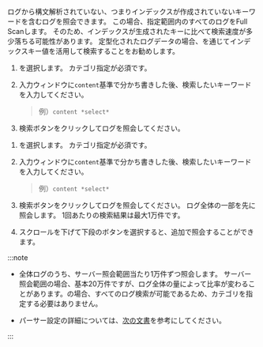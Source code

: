 ログから構文解析されていない、つまりインデックスが作成されていないキーワードを含むログを照会できます。 この場合、指定範囲内のすべてのログをFull Scanします。 そのため、インデックスが生成されたキーに比べて検索速度が多少落ちる可能性があります。 定型化されたログデータの場合、<Cmdname sid="log_parser_setting" className="uitext" />を通じてインデックスキー値を活用して検索することをお勧めします。

<ImgLang img='log-filter-search.png' desc='構文解析されていないキーワードのフィルター適用'/>

<InDoc pages="log-lt,aws-log-lt">

1. <Cmdname sid="category" className="uitext" />を選択します。 <InDoc pages="log-search,aws-log-search">カテゴリ指定が必須です。</InDoc>

2. <Cmdname sid="filter" className="uitext" />入力ウィンドウに`content`基準で分かち書きした後、検索したいキーワードを入力してください。

   > 例）`content *select*`

3. <LinkImage img="ic-search.svg" className="ico" /><UI>検索</UI>ボタンをクリックしてログを照会してください。

</InDoc>

<InDoc pages="log-search,aws-log-search">

1. <Cmdname sid="category" className="uitext" />を選択します。 <InDoc pages="log-search,aws-log-search">カテゴリ指定が必須です。</InDoc>

2. <Cmdname sid="filter" className="uitext" />入力ウィンドウに`content`基準で分かち書きした後、検索したいキーワードを入力してください。

   > 例）`content *select*`

3. <LinkImage img="ic-search.svg" className="ico" /><UI>検索</UI>ボタンをクリックしてログを照会してください。 ログ全体の一部を先に照会します。 1回あたりの検索結果は最大1万件です。

4. スクロールを下げて下段の<Cmdname sid="BTN07030" className="uitext" />ボタンを選択すると、追加で照会することができます。 

   <ImgLang img='log-content-search-more.png' desc='追加照会'/>

</InDoc>

:::note 

- <InDoc pages="log-search,aws-log-search">全体ログのうち、サーバー照会範囲当たり1万件ずつ照会します。 サーバー照会範囲の場合、基本20万件ですが、ログ全体の量によって比率が変わることがあります。</InDoc><InDoc pages="log-lt,aws-log-lt"><Cmdname sid="logTail" className="uitext" />の場合、すべてのログ検索が可能であるため、カテゴリを指定する必要はありません。</InDoc>

- パーサー設定の詳細については、[次の文書](log-parser)を参考にしてください。

:::
